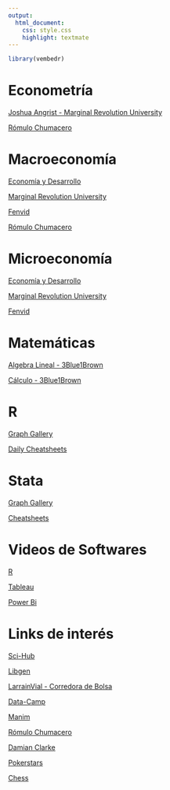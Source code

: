```yaml
---
output: 
  html_document:
    css: style.css
    highlight: textmate
---
```


```r
library(vembedr)

```

# Econometría 

[Joshua Angrist - Marginal Revolution University](https://www.youtube.com/playlist?list=PL-uRhZ_p-BM5ovNRg-G6hDib27OCvcyW8)

[Rómulo Chumacero](https://www.youtube.com/playlist?list=PL09ENlvHqN-8jhVrnsgrfi_fyf4RygjgA)


# Macroeconomía

[Economía y Desarrollo](https://www.youtube.com/playlist?list=PLa1CmC-O00yYQ0WpzZ_y9H2w_MtxIcxR0)

[Marginal Revolution University](https://www.youtube.com/playlist?list=PL-uRhZ_p-BM52EbMG1NR1ZfG9tEvcxE4u)

[Fenvid](https://www.youtube.com/playlist?list=PLuWahU49hzjeSgihNzmv0IYroWjpouZyA)

[Rómulo Chumacero](https://www.youtube.com/playlist?list=PL09ENlvHqN-9DNDha4lgbh_NjpTrzHcQl)


# Microeconomía

[Economía y Desarrollo](https://www.youtube.com/playlist?list=PLa1CmC-O00ybeV_NBTPBuE63sTtqkpjaA)

[Marginal Revolution University](https://www.youtube.com/playlist?list=PL-uRhZ_p-BM4XnKSe3BJa23-XKJs_k4KY)

[Fenvid](https://www.youtube.com/playlist?list=PLuWahU49hzjdj1zWjScl_jVR_TDwgOhqt)


# Matemáticas

[Algebra Lineal - 3Blue1Brown](https://www.youtube.com/playlist?list=PLZHQObOWTQDPD3MizzM2xVFitgF8hE_ab)

[Cálculo - 3Blue1Brown](https://www.youtube.com/playlist?list=PLZHQObOWTQDMsr9K-rj53DwVRMYO3t5Yr)

# R

[Graph Gallery](https://r-graph-gallery.com/index.html)

[Daily Cheatsheets](https://twitter.com/daily_r_sheets)

# Stata

[Graph Gallery](https://www.stata.com/support/faqs/graphics/gph/stata-graphs/)

[Cheatsheets](https://www.stata.com/bookstore/statacheatsheets.pdf)


# Videos de Softwares

 [R](https://drive.google.com/drive/folders/1_vhmCecx3-mJhMG461x5bO8DysZu86E6?usp=sharing)
 
 [Tableau](https://drive.google.com/drive/folders/1FRkEzO7WXvBks20ncTVeEPIcsc9HL0Ix?usp=sharing)

 [Power Bi](https://drive.google.com/drive/folders/1EuLQJXry9V6u1oi6FayROaoEcUqwSg0-?usp=sharing)


# Links de interés
 [Sci-Hub](https://sci-hub.se/)

 [Libgen](http://libgen.rs/)
 
 [LarrainVial - Corredora de Bolsa](https://chile.larrainvial.com/que-hacemos/corredora-de-bolsa)
 
 [Data-Camp](https://www.datacamp.com/)
 
 [Manim](https://docs.manim.community/en/stable/index.html)

 [Rómulo Chumacero](http://rchumace.econ.uchile.cl/)
 
 [Damian Clarke](https://www.damianclarke.net/)
 
 [Pokerstars](https://www.pokerstars.com/es-419/)
 
 [Chess](https://www.chess.com/)

